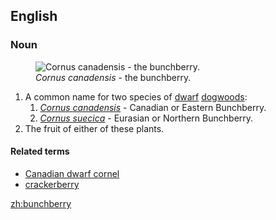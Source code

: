 ==English==
===Noun===
{{wikipedia}}
{{en-noun|bunchberries}}
[[Image:Cornus canadensis 25781.JPG|thumb|right|''Cornus canadensis'' - the bunchberry.]]
#A common name for two species of [[dwarf]] [[dogwood]]s:
##''[[Cornus canadensis]]'' - Canadian or Eastern Bunchberry.
##''[[Cornus suecica]]'' - Eurasian or Northern Bunchberry.
#The fruit of either of these plants.

====Related terms====
*[[Canadian dwarf cornel]]
*[[crackerberry]]

[[zh:bunchberry]]